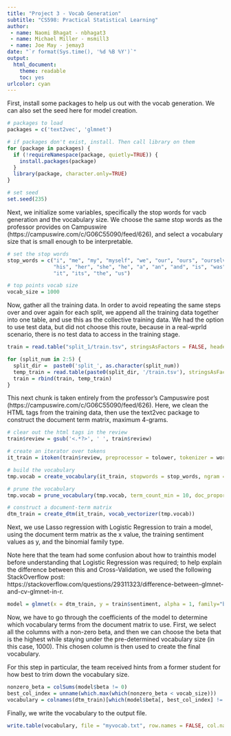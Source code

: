 ```yaml
---
title: "Project 3 - Vocab Generation"
subtitle: "CS598: Practical Statistical Learning"
author: 
 - name: Naomi Bhagat - nbhagat3
 - name: Michael Miller - msmill3
 - name: Joe May - jemay3
date: "`r format(Sys.time(), '%d %B %Y')`"
output:
  html_document:
    theme: readable
    toc: yes
urlcolor: cyan
---
```


First, install some packages to help us out with the vocab generation. We can also set the seed here for model creation.

```r
# packages to load
packages = c('text2vec', 'glmnet')

# if packages don't exist, install. Then call library on them
for (package in packages) {
  if (!requireNamespace(package, quietly=TRUE)) {
    install.packages(package)
  }
  library(package, character.only=TRUE)
}

# set seed
set.seed(235)
```

Next, we initialize some variables, specifically the stop words for vacb generation and the vocabulary size. We choose the same stop words as the professor provides on Campuswire (https://campuswire.com/c/G06C55090/feed/626), and select a vocabulary size that is small enough to be interpretable.

```r
# set the stop words
stop_words = c("i", "me", "my", "myself", "we", "our", "ours", "ourselves", "you", "your", "yours", "their", "they", 
               "his", "her", "she", "he", "a", "an", "and", "is", "was", "are", "were", "him", "himself", "has", "have",
               "it", "its", "the", "us")

# top points vocab size
vocab_size = 1000
```

Now, gather all the training data. In order to avoid repeating the same steps over and over again for each split, we append all the training data together into one table, and use this as the collective training data. We had the option to use test data, but did not choose this route, because in a real-wprld scenario, there is no test data to access in the training stage.

```r
train = read.table("split_1/train.tsv", stringsAsFactors = FALSE, header = TRUE)

for (split_num in 2:5) {
  split_dir =  paste0('split_', as.character(split_num))
  temp_train = read.table(paste0(split_dir, '/train.tsv'), stringsAsFactors = FALSE, header = TRUE)
  train = rbind(train, temp_train)
}
```

This next chunk is taken entirely from the professor's Campuswire post (https://campuswire.com/c/G06C55090/feed/626). Here, we clean the HTML tags from the training data, then use the text2vec package to construct the document term matrix, maximum 4-grams. 

```r
# clear out the html tags in the review
train$review = gsub('<.*?>', ' ', train$review)

# create an iterator over tokens
it_train = itoken(train$review, preprocessor = tolower, tokenizer = word_tokenizer)

# build the vocabulary
tmp.vocab = create_vocabulary(it_train, stopwords = stop_words, ngram = c(1L,4L))

# prune the vocabulary
tmp.vocab = prune_vocabulary(tmp.vocab, term_count_min = 10, doc_proportion_max = 0.5, doc_proportion_min = 0.001)

# construct a document-term matrix
dtm_train = create_dtm(it_train, vocab_vectorizer(tmp.vocab))
```

Next, we use Lasso regression with Logistic Regression to train a model, using the document term matrix as the x value, the training sentiment values as y, and the binomial family type.

Note here that the team had some confusion about how to trainthis model before understanding that Logistic Regression was required; to help explain the difference between this and Cross-Validation, we used the following StackOverflow post: https://stackoverflow.com/questions/29311323/difference-between-glmnet-and-cv-glmnet-in-r.

```r
model = glmnet(x = dtm_train, y = train$sentiment, alpha = 1, family="binomial")
```

Now, we have to go through the coefficients of the model to determine which vocabulary terms from the document matrix to use. First, we select all the columns with a non-zero beta, and then we can choose the beta that is the highest while staying under the pre-determined vocabulary size (in this case, 1000). This chosen column is then used to create the final vocabulary. 

For this step in particular, the team received hints from a former student for how best to trim down the vocabulary size. 

```r
nonzero_beta = colSums(model$beta != 0)
best_col_index = unname(which.max(which(nonzero_beta < vocab_size)))
vocabulary = colnames(dtm_train)[which(model$beta[, best_col_index] != 0)]
```

Finally, we write the vocabulary to the output file.

```r
write.table(vocabulary, file = "myvocab.txt", row.names = FALSE, col.names = FALSE, sep = "", quote = FALSE)
```
